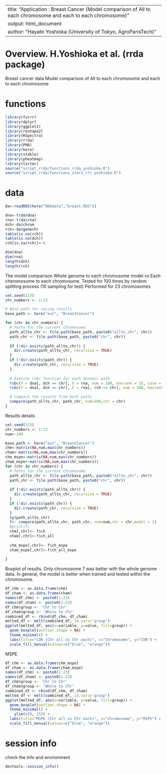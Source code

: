 
---
title: "Application : Breast Cancer (Model comparison of All to each chromosome and each to each chromosome)"
output: html_document
author: "Hayato Yoshioka (University of Tokyo, AgroParisTech)"
---

# Overview. H.Yoshioka et al. (rrda package)

Breast cancer data
Model comparison of All to each chromosome and each to each chromosome

# functions
```r
library(furrr)
library(dplyr)
library(ggplot2)
library(reshape2)
library(RSpectra)
library(rrda)
library(PMA)
library(here)
library(xtable)
library(pheatmap)
library(tictoc)
source("script_rrda/functions_rrda_yoshioka.R")
source("script_rrda/functions_stars_rrr_yoshioka.R")
```

# data
```r

da<-readRDS(here("RDAdata","breast.RDS"))

dna<-t(da$dna)
rna<-t(da$rna)
dch<-da$chrom
rch<-da$genechr
table(is.na(rch))
table(is.na(dch))
rch[is.na(rch)]<-0

dim(dna)
dim(rna)
length(dch)
length(rch)

```

The model comparison
Whole genome to each chromosome model vs Each cheromosome to each chromosome.
Tested for 100 times by random splitting process (10 sampling for test)
Performed for 23 chromosomes

```r
set.seed(123)
chr_numbers <- 1:23

# Base path for saving results
base_path <- here("out", "BreastCancer")

for (chr in chr_numbers) {
  # Paths for the current chromosome
  path_allto_chr <- file.path(base_path, paste0("allto_chr", chr))
  path_chr <- file.path(base_path, paste0("chr", chr))
  
  if (!dir.exists(path_allto_chr)) {
    dir.create(path_allto_chr, recursive = TRUE)
  }
  if (!dir.exists(path_chr)) {
    dir.create(path_chr, recursive = TRUE)
  }
  
  # Execute rsbc function for each dynamic path
  rsbc(Y = dna[, dch == chr], X = rna, num = 100, maxrank = 15, save = path_allto_chr,sample=10)
  rsbc(Y = dna[, dch == chr], X = rna[, rch == chr], num = 100, maxrank = 15, save = path_chr,sample=10)

  # Compare the results from both paths
  compare(path_allto_chr, path_chr, num=100,chr = chr)
}
```


Results details
```r
set.seed(123)
chr_numbers <- 1:23
num<-100

base_path <- here("out", "BreastCancer")
chm<-matrix(NA,num,max(chr_numbers))
cham<-matrix(NA,num,max(chr_numbers))
chm_mspe<-matrix(NA,num,max(chr_numbers))
cham_mspe<-matrix(NA,num,max(chr_numbers))
for (chr in chr_numbers) {
  # Paths for the current chromosome
  path_allto_chr <- file.path(base_path, paste0("allto_chr", chr))
  path_chr <- file.path(base_path, paste0("chr", chr))
  
  if (!dir.exists(path_allto_chr)) {
    dir.create(path_allto_chr, recursive = TRUE)
  }
  if (!dir.exists(path_chr)) {
    dir.create(path_chr, recursive = TRUE)
  }
  tp(path_allto_chr)
  f<- compare(path_allto_chr, path_chr, num=num,chr = chr,model = 1)
  #print(f)
  chm[,chr]<- f$ch
  cham[,chr]<-f$ch_all
  
  chm_mspe[,chr]<- f$ch_mspe
  cham_mspe[,chr]<-f$ch_all_mspe
  
}
```

Boxplot of results. Only chromosome 7 was better with the whole genome data.
In general, the model is better when trained and tested within the chromosome.
```r
df_chm <- as.data.frame(chm)
df_cham <- as.data.frame(cham)
names(df_chm) <- paste0(1:23)
names(df_cham) <- paste0(1:23)
df_chm$group <- 'Chr to Chr'
df_cham$group <- 'Whole to Chr'
combined_df <- rbind(df_chm, df_cham)
melted_df <- melt(combined_df, id.vars='group')
ggplot(melted_df, aes(x=variable, y=value, fill=group)) +
  geom_boxplot(outlier.shape = NA) +
  theme_minimal() +
  labs(title="COR (Chr all vs Chr each)", x="Chromosome", y="COR") +
  scale_fill_manual(values=c("blue", "orange"))

```
MSPE
```r
df_chm <- as.data.frame(chm_mspe)
df_cham <- as.data.frame(cham_mspe)
names(df_chm) <- paste0(1:23)
names(df_cham) <- paste0(1:23)
df_chm$group <- 'Chr to Chr'
df_cham$group <- 'Whole to Chr'
combined_df <- rbind(df_chm, df_cham)
melted_df <- melt(combined_df, id.vars='group')
ggplot(melted_df, aes(x=variable, y=value, fill=group)) +
  geom_boxplot(outlier.shape = NA) +
  theme_minimal() +
	ylim(c(0, 15)) +
  labs(title="MSPE (Chr all vs Chr each)", x="Chromosome", y="MSPE") +
  scale_fill_manual(values=c("blue", "orange"))

```


# session info
check the info and environment
```r
devtools::session_info()
```
